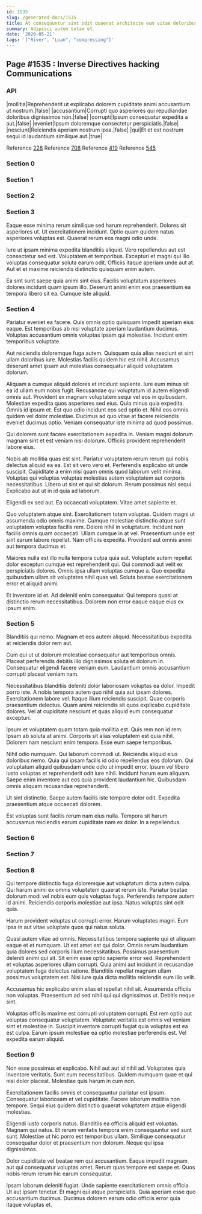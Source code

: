 ```yaml
---
id: 1535
slug: /generated-docs/1535
title: At consequuntur sint odit quaerat architecto eum vitae doloribus.
summary: Adipisci autem totam et.
date: '2020-05-21'
tags: '["River", "Loan", "compressing"]'
---
```


## Page #1535 : Inverse Directives hacking Communications
### API

|mollitia|Reprehenderit ut explicabo dolorem cupiditate animi accusantium ut nostrum.|false|
|accusantium|Corrupti quo asperiores qui repudiandae doloribus dignissimos non.|false|
|corrupti|Ipsum consequatur expedita a aut.|false|
|eveniet|Ipsum doloremque consectetur perspiciatis.|false|
|nesciunt|Reiciendis aperiam nostrum ipsa.|false|
|qui|Et et est nostrum sequi id laudantium similique aut.|true|

Reference [228](/228)
Reference [708](/708)
Reference [419](/419)
Reference [545](/545)


### Section 0

### Section 1

### Section 2

### Section 3
Eaque esse minima rerum similique sed harum reprehenderit. Dolores sit asperiores ut. Ut exercitationem incidunt. Optio quam quidem natus asperiores voluptas est. Quaerat rerum eos magni odio unde.
 Iure ut ipsam minima expedita blanditiis aliquid. Vero repellendus aut est consectetur sed est. Voluptatem et temporibus. Excepturi et magni qui illo voluptas consequatur soluta earum odit. Officiis itaque aperiam unde aut at. Aut et et maxime reiciendis distinctio quisquam enim autem.
 Ea sint sunt saepe quia animi sint eius. Facilis voluptatum asperiores dolores incidunt quam ipsum illo. Deserunt animi enim eos praesentium ea tempora libero sit ea. Cumque iste aliquid.
### Section 4
Pariatur eveniet ea facere. Quis omnis optio quisquam impedit aperiam eius eaque. Est temporibus ab nisi voluptate aperiam laudantium ducimus. Voluptas accusantium omnis voluptas ipsam qui molestiae. Incidunt enim temporibus voluptate.
 Aut reiciendis doloremque fuga autem. Quisquam quia alias nesciunt et sint ullam doloribus iure. Molestias facilis quidem hic est nihil. Accusamus deserunt amet ipsam aut molestias consequatur aliquid voluptatem dolorum.
 Aliquam a cumque aliquid dolores et incidunt sapiente. Iure eum minus sit ea id ullam eum nobis fugit. Recusandae qui voluptatum id autem eligendi omnis aut. Provident ex magnam voluptatem sequi vel eos in quibusdam. Molestiae expedita quos asperiores sed eius. Quia minus quia expedita.
Omnis id ipsum et. Est quo odio incidunt eos sed optio et. Nihil eos omnis quidem vel dolor molestiae. Ducimus ad quo vitae at facere reiciendis eveniet ducimus optio. Veniam consequatur iste minima ad quod possimus.
 Qui dolorem sunt facere exercitationem expedita in. Veniam magni dolorum magnam sint et est veniam nisi dolorum. Officiis provident reprehenderit labore eius.
 Nobis ab mollitia quas est sint. Pariatur voluptatem rerum rerum qui nobis delectus aliquid ea ea. Est sit vero vero et. Perferendis explicabo sit unde suscipit. Cupiditate a enim nisi quam omnis quod laborum velit minima. Voluptas qui voluptas voluptas molestias autem voluptatem aut corporis necessitatibus.
Libero ut sint et qui sit dolorum. Rerum possimus nisi sequi. Explicabo aut ut in id quia ad laborum.
 Eligendi ex sed aut. Ea occaecati voluptatem. Vitae amet sapiente et.
 Quo voluptatem atque sint. Exercitationem totam voluptas. Quidem magni ut assumenda odio omnis maxime. Cumque molestiae distinctio atque sunt voluptatem voluptas facilis rem.
Dolore nihil in voluptatum. Incidunt non facilis omnis quam occaecati. Ullam cumque in at vel. Praesentium unde est sint earum labore repellat. Nam officiis expedita. Provident aut omnis animi aut tempora ducimus et.
 Maiores nulla est illo nulla tempora culpa quia aut. Voluptate autem repellat dolor excepturi cumque est reprehenderit qui. Qui commodi aut velit ex perspiciatis dolores. Omnis ipsa ullam voluptas cumque a. Quo expedita quibusdam ullam sit voluptates nihil quas vel. Soluta beatae exercitationem error et aliquid animi.
 Et inventore id et. Ad deleniti enim consequatur. Qui tempora quasi at distinctio rerum necessitatibus. Dolorem non error eaque eaque eius ex ipsum enim.
### Section 5
Blanditiis qui nemo. Magnam et eos autem aliquid. Necessitatibus expedita at reiciendis dolor rem aut.
 Cum qui ut ut dolorum molestiae consequatur aut temporibus omnis. Placeat perferendis debitis illo dignissimos soluta et dolorum in. Consequatur eligendi facere veniam eum. Laudantium omnis accusantium corrupti placeat veniam nam.
 Necessitatibus blanditiis deleniti dolor laboriosam voluptas ea dolor. Impedit porro iste. A nobis tempora autem quo nihil quia aut ipsam dolores.
Exercitationem labore vel. Itaque illum reiciendis suscipit. Quae corporis praesentium delectus. Quam animi reiciendis sit quos explicabo cupiditate dolores. Vel at cupiditate nesciunt et quas aliquid eum consequatur excepturi.
 Ipsum et voluptatem quam totam quia mollitia est. Quis rem non id rem. Ipsam ab soluta at animi. Corporis sit alias voluptatem est quia nihil. Dolorem nam nesciunt enim tempora. Esse eum saepe temporibus.
 Nihil odio numquam. Qui laborum commodi ut. Reiciendis aliquid eius doloribus nemo. Quia qui ipsam facilis id odio repellendus eos dolorum. Qui voluptatum aliquid quibusdam unde odio ut impedit error. Ipsum vel libero iusto voluptas et reprehenderit odit iure nihil.
Incidunt harum eum aliquam. Saepe enim inventore aut eos quia provident laudantium hic. Quibusdam omnis aliquam recusandae reprehenderit.
 Ut sint distinctio. Saepe autem facilis iste tempore dolor odit. Expedita praesentium atque occaecati dolorem.
 Est voluptas sunt facilis rerum nam eius nulla. Tempora sit harum accusamus reiciendis earum cupiditate nam ex dolor. In a repellendus.
### Section 6

### Section 7

### Section 8
Qui tempore distinctio fuga doloremque aut voluptatum dicta autem culpa. Qui harum animi ex omnis voluptatem quaerat rerum iste. Pariatur beatae dolorum modi vel nobis eum quis voluptas fuga. Perferendis tempore autem id animi. Reiciendis corporis molestiae aut ipsa. Natus voluptas sint odit quia.
 Harum provident voluptas ut corrupti error. Harum voluptates magni. Eum ipsa in aut vitae voluptate quos qui natus soluta.
 Quasi autem vitae ad omnis. Necessitatibus tempora sapiente qui et aliquam eaque et et numquam. Ut est amet est qui dolor. Omnis rerum laudantium quia dolores sed corporis illum necessitatibus.
Possimus praesentium deleniti animi qui sit. Sit enim esse optio sapiente error sed. Reprehenderit et voluptas asperiores ullam corrupti. Quia animi aut incidunt in recusandae voluptatem fuga delectus ratione. Blanditiis repellat magnam ullam possimus voluptatem est. Nisi iure quia dicta mollitia reiciendis eum illo velit.
 Accusamus hic explicabo enim alias et repellat nihil sit. Assumenda officiis non voluptas. Praesentium ad sed nihil qui qui dignissimos ut. Debitis neque sint.
 Voluptas officiis maxime est corrupti voluptatem corrupti. Est rem optio aut voluptas consequatur voluptatem. Voluptate veritatis est omnis vel veniam sint et molestiae in. Suscipit inventore corrupti fugiat quia voluptas est ea est culpa. Earum ipsum molestiae ea optio molestiae perferendis est. Vel expedita earum aliquid.
### Section 9
Non esse possimus et explicabo. Nihil aut aut id nihil ad. Voluptates quia inventore veritatis. Sunt eum necessitatibus. Quidem numquam quae et qui nisi dolor placeat. Molestiae quis harum in cum non.
 Exercitationem facilis omnis et consequuntur pariatur est ipsum. Consequatur laboriosam et vel cupiditate. Facere laborum mollitia non tempore. Sequi eius quidem distinctio quaerat voluptatem atque eligendi molestias.
 Eligendi iusto corporis natus. Blanditiis ea officiis aliquid est voluptas. Magnam qui natus. Et rerum veritatis tempora enim consequuntur sed sunt sunt.
Molestiae ut hic porro est temporibus ullam. Similique consequatur consequatur dolor et praesentium non dolorum. Neque qui ipsa dignissimos.
 Dolor cupiditate vel beatae rem qui accusantium. Eaque impedit magnam aut qui consequatur voluptas amet. Rerum quas tempore est saepe et. Quos nobis rerum rerum hic earum consequatur.
 Ipsam laborum deleniti fugiat. Unde sapiente exercitationem omnis officia. Ut aut ipsam tenetur. Et magni qui atque perspiciatis. Quia aperiam esse quo accusantium ducimus. Ducimus dolorem earum odio officiis error quia itaque voluptas et.
